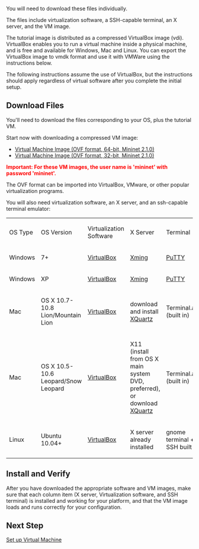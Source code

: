 You will need to download these files individually.

The files include virtualization software, a SSH-capable terminal, an X server, and the VM image.

The tutorial image is distributed as a compressed VirtualBox image (vdi).  VirtualBox enables you to run a virtual machine inside a physical machine, and is free and available for Windows, Mac and Linux. You can export the VirtualBox image to vmdk format and use it with VMWare using the instructions below. 

The following instructions assume the use of VirtualBox, but the instructions should apply regardless of virtual software after you complete the initial setup.

== Download Files ==
You'll need to download the files corresponding to your OS, plus the tutorial VM.  

Start now with downloading a compressed VM image:

* [https://bitbucket.org/mininet/mininet-vm-images/downloads/mininet-2.1.0-130919-ubuntu-13.04-server-amd64-ovf.zip Virtual Machine Image (OVF format, 64-bit, Mininet 2.1.0)]
* [https://bitbucket.org/mininet/mininet-vm-images/downloads/mininet-2.1.0-130919-ubuntu-13.04-server-i386-ovf.zip Virtual Machine Image (OVF format, 32-bit, Mininet 2.1.0)]
<span style="color: red">'''Important: For these VM images, the user name is 'mininet' with password 'mininet'.'''</span>

The OVF format can be imported into VirtualBox, VMware, or other popular virtualization programs.

You will also need virtualization software, an X server, and an ssh-capable terminal emulator:

{| style="color:black; background-color:#ffffff;" cellpadding="10" cellspacing="0" border="1"
|OS Type
|OS Version
|Virtualization Software
|X Server
|Terminal
|-
|Windows
|7+
|[http://www.virtualbox.org/wiki/Downloads VirtualBox]
|[http://sourceforge.net/project/downloading.php?group_id=156984&filename=Xming-6-9-0-31-setup.exe Xming]
|[http://the.earth.li/~sgtatham/putty/latest/x86/putty.exe PuTTY]
|-
|Windows
|XP
|[http://www.virtualbox.org/wiki/Downloads VirtualBox]
|[http://sourceforge.net/project/downloading.php?group_id=156984&filename=Xming-6-9-0-31-setup.exe Xming]
|[http://the.earth.li/~sgtatham/putty/latest/x86/putty.exe PuTTY]
|-
|Mac
|OS X 10.7-10.8 Lion/Mountain Lion
|[http://www.virtualbox.org/wiki/Downloads VirtualBox]
|download and install [http://xquartz.macosforge.org/trac/wiki XQuartz]
|Terminal.app (built in)
|-
|Mac
|OS X 10.5-10.6 Leopard/Snow Leopard
|[http://www.virtualbox.org/wiki/Downloads VirtualBox]
|X11 (install from OS X main system DVD, preferred), or download [http://xquartz.macosforge.org/trac/wiki XQuartz]
|Terminal.app (built in)
|-
|Linux
|Ubuntu 10.04+
|[http://www.virtualbox.org/wiki/Downloads VirtualBox]
|X server already installed
|gnome terminal + SSH built in
|}

== Install and Verify ==

After you have downloaded the appropriate software and VM images, 
make sure that each column item (X server, Virtualization software, and SSH terminal) is installed and working for your platform, and that the VM image loads and runs correctly for your configuration.

== Next Step ==

[[Set up Virtual Machine]]